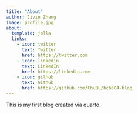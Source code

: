 ```yaml
---
title: "About"
author: Jiyin Zhang
image: profile.jpg
about:
  template: jolla
  links:
    - icon: twitter
      text: Twitter
      href: https://twitter.com
    - icon: linkedin
      text: LinkedIn
      href: https://linkedin.com
    - icon: github
      text: Github
      href: https://github.com/ChuBL/bcb504-blog
---
```


This is my first blog created via quarto.
